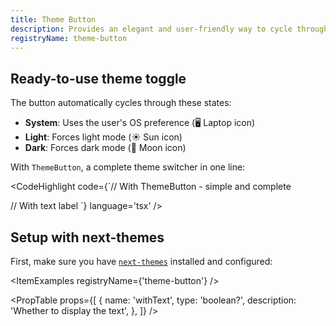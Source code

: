 ```yaml
---
title: Theme Button
description: Provides an elegant and user-friendly way to cycle through light, dark, and system themes. It's specifically designed to work with next-themes, the most popular theme management library for Next.js applications.
registryName: theme-button
---
```


## Ready-to-use theme toggle

The button automatically cycles through these states:
- **System**: Uses the user's OS preference (🖥️ Laptop icon)
- **Light**: Forces light mode (☀️ Sun icon)  
- **Dark**: Forces dark mode (🌙 Moon icon)

With `ThemeButton`, a complete theme switcher in one line:

<CodeHighlight code={`// With ThemeButton - simple and complete
<ThemeButton />

// With text label
<ThemeButton withText={true} />`} language='tsx' />

## Setup with next-themes

First, make sure you have [`next-themes`](https://ui.shadcn.com/docs/dark-mode/next) installed and configured:

<ItemExamples registryName={'theme-button'} /> 

<PropTable props={[
  {
    name: 'withText',
    type: 'boolean?',
    description: 'Whether to display the text',
  },
]} />
